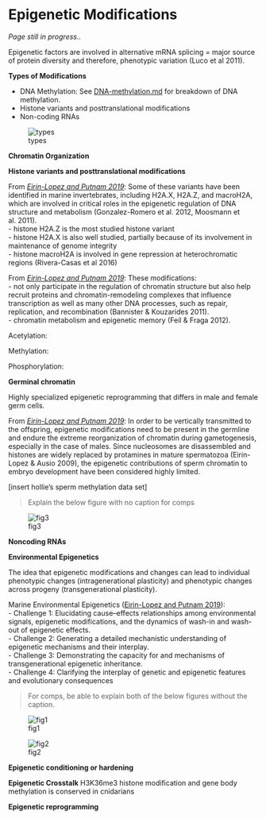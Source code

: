 # Epigenetic Modifications

*Page still in progress..*

Epigenetic factors are involved in alternative mRNA splicing = major source of protein diversity and therefore, phenotypic variation (Luco et al 2011). 

**Types of Modifications**

- DNA Methylation: See [DNA-methylation.md](https://github.com/emmastrand/EmmaStrand_Notebook/blob/master/Comprehensive-Exams/DNA-methylation/DNA-methylation.md) for breakdown of DNA methylation.  
- Histone variants and posttranslational modifications   
- Non-coding RNAs  

![types](https://scienceofhealthy.com/wp-content/uploads/2019/04/Epigenetics.jpg)

**Chromatin Organization**

**Histone variants and posttranslational modifications**  

From [*Eirin-Lopez and Putnam 2019*](https://github.com/emmastrand/EmmaStrand_Notebook/blob/master/Comprehensive-Exams/Epigenetics/annurev-marine-010318-095114.pdf): Some of these variants have been identified in marine invertebrates, including H2A.X, H2A.Z, and macroH2A, which are involved in critical roles in the epigenetic regulation of DNA structure and metabolism (Gonzalez-Romero et al. 2012, Moosmann et al. 2011).  
- histone H2A.Z is the most studied histone variant  
- histone H2A.X is also well studied, partially because of its involvement in maintenance of genome integrity  
- histone macroH2A is involved in gene repression at heterochromatic regions (Rivera-Casas et al 2016)

From [*Eirin-Lopez and Putnam 2019*](https://github.com/emmastrand/EmmaStrand_Notebook/blob/master/Comprehensive-Exams/Epigenetics/annurev-marine-010318-095114.pdf): These modifications:  
- not only participate in the regulation of chromatin structure but also help recruit proteins and chromatin-remodeling complexes that influence transcription as well as many other DNA processes, such as repair, replication, and recombination (Bannister & Kouzarides 2011).  
- chromatin metabolism and epigenetic memory (Feil & Fraga 2012).

Acetylation:

Methylation:

Phosphorylation:

**Germinal chromatin**

Highly specialized epigenetic reprogramming that differs in male and female germ cells.

From [*Eirin-Lopez and Putnam 2019*](https://github.com/emmastrand/EmmaStrand_Notebook/blob/master/Comprehensive-Exams/Epigenetics/annurev-marine-010318-095114.pdf): In order to be vertically transmitted to the offspring, epigenetic modifications need to be present in the germline and endure the extreme reorganization of chromatin during gametogenesis, especially in the case of males. Since nucleosomes are disassembled and histones are widely replaced by protamines in mature spermatozoa (Eirin-Lopez & Ausio 2009), the epigenetic contributions of sperm chromatin to embryo development have been considered highly limited.

[insert hollie's sperm methylation data set]

> Explain the below figure with no caption for comps

![fig3](https://github.com/emmastrand/EmmaStrand_Notebook/blob/master/Comprehensive-Exams/Epigenetics/images/EnvEpi-Figure3.png?raw=true)

**Noncoding RNAs**


**Environmental Epigenetics**

The idea that epigenetic modifications and changes can lead to individual phenotypic changes (intragenerational plasticity) and phenotypic changes across progeny (transgenerational plasticity).

Marine Environmental Epigenetics ([Eirin-Lopez and Putnam 2019](https://github.com/emmastrand/EmmaStrand_Notebook/blob/master/Comprehensive-Exams/Epigenetics/annurev-marine-010318-095114.pdf)):  
- Challenge 1: Elucidating cause–effects relationships among environmental signals, epigenetic modifications, and the dynamics of wash-in and wash-out of epigenetic effects.  
- Challenge 2: Generating a detailed mechanistic understanding of epigenetic mechanisms and their interplay.  
- Challenge 3: Demonstrating the capacity for and mechanisms of transgenerational epigenetic inheritance.  
- Challenge 4: Clarifying the interplay of genetic and epigenetic features and evolutionary consequences

> For comps, be able to explain both of the below figures without the caption.

![fig1](https://github.com/emmastrand/EmmaStrand_Notebook/blob/master/Comprehensive-Exams/Epigenetics/images/EnvEpi-Figure1.png?raw=true)

![fig2](https://github.com/emmastrand/EmmaStrand_Notebook/blob/master/Comprehensive-Exams/Epigenetics/images/EnvEpi-Figure2.png?raw=true)

**Epigenetic conditioning or hardening**


**Epigenetic Crosstalk**
H3K36me3 histone modification and gene body methylation is conserved in cnidarians

**Epigenetic reprogramming**
